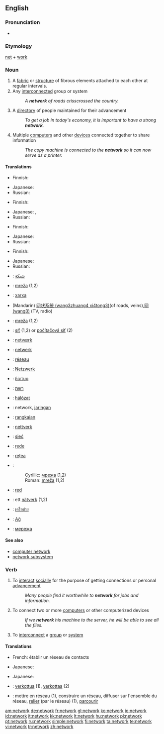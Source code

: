 {{wikipedia}}
==English==

===Pronunciation===
*{{audio|en-us-network.ogg|Audio (US)}}

===Etymology===
[[net]] + [[work]]

===Noun===
{{en-noun}}
# A [[fabric]] or [[structure]] of fibrous elements attached to each other at regular intervals.
# Any [[interconnect]]ed group or system
#:''A '''network''' of roads crisscrossed the country.''
# A [[directory]] of people maintained for their advancement
#:''To get a job in today's economy, it is important to have a strong '''network'''.''
# Multiple [[computer]]s and other [[device]]s connected together to share information
#:''The copy machine is connected to the '''network''' so it can now serve as a printer.''

====Translations====
{{trans-top|a fabric or structure of fibrous elements}}
* Finnish: {{t|fi|verkko}}
{{trans-mid}}
* Japanese: {{t|ja|sc=Jpan|編み目|tr=amime}}
* Russian: {{t|ru|сеть|f|sc=Cyrl|tr=s'et'}}
{{trans-bottom}}

{{trans-top|any interconnected group or system}}
* Finnish: {{t|fi|verkko}}
{{trans-mid}}
* Japanese: {{t|ja|sc=Jpan|網|tr=mō}}, {{t|ja|sc=Jpan|系統|tr=kētō}}
* Russian: {{t|ru|сеть|f|sc=Cyrl|tr=s'et'}}
{{trans-bottom}}

{{trans-top|directory of people}}
* Finnish: {{t|fi|verkosto}}
{{trans-mid}}
* Japanese: {{t|ja|sc=Jpan|人脈|tr=jinmyaku}}
* Russian: {{t|ru|связи|f|p|sc=Cyrl|tr=sv'ázi}}
{{trans-bottom}}

{{trans-top|multiple computers and other devices connected together}}
* Finnish: {{t|fi|verkko}}
{{trans-mid}}
* Japanese: {{t|ja|sc=Jpan|ネットワーク|tr=nettowāku}}
* Russian: {{t|ru|сеть|f|sc=Cyrl|tr=s'et'}}
{{trans-bottom}}

{{ttbc-top}}
* {{ttbc|Arabic}}: [[شبكة]]
* {{ttbc|Bosnian}}: [[mreža#Bosnian|mreža]] {{f}} (1,2)
* {{ttbc|Catalan}}: [[xarxa]]
* {{ttbc|Chinese}} (Mandarin) [[网状系统 (wang3zhuang4 xi4tong3)]](of roads, veins),[[网 (wang3)]] (TV, radio)
* {{ttbc|Croatian}}: [[mreža#Croatian|mreža]] {{f}} (1,2)
* {{ttbc|Czech}}: [[síť]] (1,2) or [[počítačová síť]] (2) {{f}}
* {{ttbc|Danish}}: [[netværk]]
* {{ttbc|Dutch}}: [[netwerk]]
* {{ttbc|French}}: [[réseau]]
* {{ttbc|German}}: [[Netzwerk]] {{n}}
* {{ttbc|Greek}}: [[δίκτυο]] {{n}}
* {{ttbc|Hebrew}}: [[רשת]] {{f}}
{{ttbc-mid}}
* {{ttbc|Hungarian}}: [[hálózat]]
* {{ttbc|Indonesian}}: network, [[jaring]]an
* {{ttbc|Malay}}: [[rangkai]]an
* {{ttbc|Norwegian}}: [[nettverk]]
* {{ttbc|Polish}}: [[sieć]] {{f}}
* {{ttbc|Portuguese}}: [[rede]]
* {{ttbc|Romanian}}: [[reţea]] {{f}}
* {{ttbc|Serbian}}:
*:Cyrillic: [[мрежа#Serbian|мрежа]] {{f}} (1,2)
*:Roman: [[mreža#Serbian|mreža]] {{f}} (1,2)
* {{ttbc|Spanish}}: [[red#Spanish|red]]
* {{ttbc|Swedish}}: ett [[nätverk]] (1,2)
* {{ttbc|Thai}}: [[เครือข่าย]]
* {{ttbc|Turkish}}: [[Ağ]]
* {{ttbc|Ukrainian}}: [[мережа]] {{f}}
{{ttbc-bottom}}

====See also====
*[[computer network]]
*[[network subsystem]]

===Verb===
{{en-verb|network|ing}}

# {{intransitive}} To [[interact]] [[social]]ly for the purpose of getting connections or personal [[advance]]ment
#:''Many people find it worthwhile to '''network''' for jobs and information.''
# {{transitive}} To connect two or more [[computer]]s or other computerized devices
#:''If we '''network''' his machine to the server, he will be able to see all the files.''
# {{transitive}} To [[interconnect]] a [[group]] or [[system]]

====Translations====
{{trans-top|interact socially}}
*French: établir un réseau de contacts
{{trans-bottom}}

{{trans-top|to connect two or more computers or other computerized devices}}
{{trans-mid}}
* Japanese: {{t|ja|sc=Jpan|ネットに接続する|tr=netto ni setsuzoku suru}}
{{trans-bottom}}

{{trans-top|to interconnect a group or system}}
{{trans-mid}}
* Japanese: {{t|ja|sc=Jpan|系統を組む|tr=kētō wo kumu}}
{{trans-bottom}}

{{ttbc-top}}
*{{ttbc|Finnish}}: [[verkottua]] (1), [[verkottaa]] (2)
*{{ttbc|French}}: mettre en réseau (1), construire un réseau, diffuser sur l'ensemble du réseau, [[relier]] (par le réseau) (1), [[parcourir]]
{{ttbc-bottom}}

[[am:network]]
[[de:network]]
[[fr:network]]
[[gl:network]]
[[ko:network]]
[[io:network]]
[[id:network]]
[[it:network]]
[[kk:network]]
[[lt:network]]
[[hu:network]]
[[pl:network]]
[[pt:network]]
[[ru:network]]
[[simple:network]]
[[fi:network]]
[[ta:network]]
[[te:network]]
[[vi:network]]
[[tr:network]]
[[zh:network]]